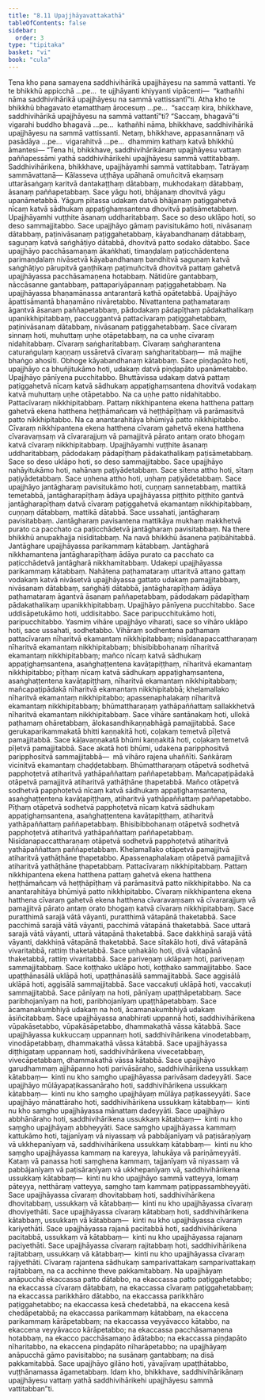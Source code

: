 ```yaml
---
title: "8.11 Upajjhāyavattakathā"
tableOfContents: false
sidebar:
  order: 3
type: "tipitaka"
basket: "vi"
book: "cula"
---
```



<DynamicBreadcrumb />

<Division number="375" book="cula" bookNo="4" page="392">

<Paragraph number="1709" book="cula">
Tena kho pana samayena saddhivihārikā upajjhāyesu na sammā vattanti. Ye te bhikkhū appicchā …pe…  te ujjhāyanti khiyyanti vipācenti—  “kathañhi nāma saddhivihārikā upajjhāyesu na sammā vattissantī”ti. Atha kho te bhikkhū bhagavato etamatthaṃ ārocesuṃ …pe…  “saccaṃ kira, bhikkhave, saddhivihārikā upajjhāyesu na sammā vattantī”ti? “Saccaṃ, bhagavā”ti vigarahi buddho bhagavā …pe…  kathañhi nāma, bhikkhave, saddhivihārikā upajjhāyesu na sammā vattissanti. Netaṃ, bhikkhave, appasannānaṃ vā pasādāya …pe…  vigarahitvā …pe…  dhammiṃ kathaṃ katvā bhikkhū āmantesi—
</Paragraph>

</Division>
<Division number="376" book="cula" bookNo="4" page="393">

<Paragraph number="1710" book="cula">
“Tena hi, bhikkhave, saddhivihārikānaṃ upajjhāyesu vattaṃ paññapessāmi yathā saddhivihārikehi upajjhāyesu sammā vattitabbaṃ. Saddhivihārikena, bhikkhave, upajjhāyamhi sammā vattitabbaṃ. Tatrāyaṃ sammāvattanā—
</Paragraph>

<Paragraph number="1711" book="cula">
Kālasseva uṭṭhāya upāhanā omuñcitvā ekaṃsaṃ uttarāsaṅgaṃ karitvā dantakaṭṭhaṃ dātabbaṃ, mukhodakaṃ dātabbaṃ, āsanaṃ paññapetabbaṃ. Sace yāgu hoti, bhājanaṃ dhovitvā yāgu upanāmetabbā. Yāguṃ pītassa udakaṃ datvā bhājanaṃ paṭiggahetvā nīcaṃ katvā sādhukaṃ appaṭighaṃsantena dhovitvā paṭisāmetabbaṃ. Upajjhāyamhi vuṭṭhite āsanaṃ uddharitabbaṃ. Sace so deso uklāpo hoti, so deso sammajjitabbo.
</Paragraph>

<Paragraph number="1712" book="cula">
Sace upajjhāyo gāmaṃ pavisitukāmo hoti, nivāsanaṃ dātabbaṃ, paṭinivāsanaṃ paṭiggahetabbaṃ, kāyabandhanaṃ dātabbaṃ, saguṇaṃ katvā saṅghāṭiyo dātabbā, dhovitvā patto sodako dātabbo. Sace upajjhāyo pacchāsamaṇaṃ ākaṅkhati, timaṇḍalaṃ paṭicchādentena parimaṇḍalaṃ nivāsetvā kāyabandhanaṃ bandhitvā saguṇaṃ katvā saṅghāṭiyo pārupitvā gaṇṭhikaṃ paṭimuñcitvā dhovitvā pattaṃ gahetvā upajjhāyassa pacchāsamaṇena hotabbaṃ. Nātidūre gantabbaṃ, nāccāsanne gantabbaṃ, pattapariyāpannaṃ paṭiggahetabbaṃ. Na upajjhāyassa bhaṇamānassa antarantarā kathā opātetabbā. Upajjhāyo āpattisāmantā bhaṇamāno nivāretabbo.
</Paragraph>

<Paragraph number="1713" book="cula">
Nivattantena paṭhamataraṃ āgantvā āsanaṃ paññapetabbaṃ, pādodakaṃ pādapīṭhaṃ pādakathalikaṃ upanikkhipitabbaṃ, paccuggantvā pattacīvaraṃ paṭiggahetabbaṃ, paṭinivāsanaṃ dātabbaṃ, nivāsanaṃ paṭiggahetabbaṃ. Sace cīvaraṃ sinnaṃ hoti, muhuttaṃ uṇhe otāpetabbaṃ, na ca uṇhe cīvaraṃ nidahitabbaṃ. Cīvaraṃ saṅgharitabbaṃ. Cīvaraṃ saṅgharantena caturaṅgulaṃ kaṇṇaṃ ussāretvā cīvaraṃ saṅgharitabbaṃ—  mā majjhe bhaṅgo ahosīti. Obhoge kāyabandhanaṃ kātabbaṃ.
</Paragraph>

<Paragraph number="1714" book="cula">
Sace piṇḍapāto hoti, upajjhāyo ca bhuñjitukāmo hoti, udakaṃ datvā piṇḍapāto upanāmetabbo. Upajjhāyo pānīyena pucchitabbo. Bhuttāvissa udakaṃ datvā pattaṃ paṭiggahetvā nīcaṃ katvā sādhukaṃ appaṭighaṃsantena dhovitvā vodakaṃ katvā muhuttaṃ uṇhe otāpetabbo. Na ca uṇhe patto nidahitabbo. Pattacīvaraṃ nikkhipitabbaṃ. Pattaṃ nikkhipantena ekena hatthena pattaṃ gahetvā ekena hatthena heṭṭhāmañcaṃ vā heṭṭhāpīṭhaṃ vā parāmasitvā patto nikkhipitabbo. Na ca anantarahitāya bhūmiyā patto nikkhipitabbo. Cīvaraṃ nikkhipantena ekena hatthena cīvaraṃ gahetvā ekena hatthena cīvaravaṃsaṃ vā cīvararajjuṃ vā pamajjitvā pārato antaṃ orato bhogaṃ katvā cīvaraṃ nikkhipitabbaṃ. Upajjhāyamhi vuṭṭhite āsanaṃ uddharitabbaṃ, pādodakaṃ pādapīṭhaṃ pādakathalikaṃ paṭisāmetabbaṃ. Sace so deso uklāpo hoti, so deso sammajjitabbo.
</Paragraph>

<Paragraph number="1715" book="cula">
Sace upajjhāyo nahāyitukāmo hoti, nahānaṃ paṭiyādetabbaṃ. Sace sītena attho hoti, sītaṃ paṭiyādetabbaṃ. Sace uṇhena attho hoti, uṇhaṃ paṭiyādetabbaṃ.
</Paragraph>

<Paragraph number="1716" book="cula">
Sace upajjhāyo jantāgharaṃ pavisitukāmo hoti, cuṇṇaṃ sannetabbaṃ, mattikā temetabbā, jantāgharapīṭhaṃ ādāya upajjhāyassa piṭṭhito piṭṭhito gantvā jantāgharapīṭhaṃ datvā cīvaraṃ paṭiggahetvā ekamantaṃ nikkhipitabbaṃ, cuṇṇaṃ dātabbaṃ, mattikā dātabbā. Sace ussahati, jantāgharaṃ pavisitabbaṃ. Jantāgharaṃ pavisantena mattikāya mukhaṃ makkhetvā purato ca pacchato ca paṭicchādetvā jantāgharaṃ pavisitabbaṃ. Na there bhikkhū anupakhajja nisīditabbaṃ. Na navā bhikkhū āsanena paṭibāhitabbā. Jantāghare upajjhāyassa parikammaṃ kātabbaṃ. Jantāgharā nikkhamantena jantāgharapīṭhaṃ ādāya purato ca pacchato ca paṭicchādetvā jantāgharā nikkhamitabbaṃ.
</Paragraph>

<Paragraph number="1717" book="cula">
Udakepi upajjhāyassa parikammaṃ kātabbaṃ. Nahātena paṭhamataraṃ uttaritvā attano gattaṃ vodakaṃ katvā nivāsetvā upajjhāyassa gattato udakaṃ pamajjitabbaṃ, nivāsanaṃ dātabbaṃ, saṅghāṭi dātabbā, jantāgharapīṭhaṃ ādāya paṭhamataraṃ āgantvā āsanaṃ paññapetabbaṃ, pādodakaṃ pādapīṭhaṃ pādakathalikaṃ upanikkhipitabbaṃ. Upajjhāyo pānīyena pucchitabbo. Sace uddisāpetukāmo hoti, uddisitabbo. Sace paripucchitukāmo hoti, paripucchitabbo.
</Paragraph>

<Paragraph number="1718" book="cula">
Yasmiṃ vihāre upajjhāyo viharati, sace so vihāro uklāpo hoti, sace ussahati, sodhetabbo. Vihāraṃ sodhentena paṭhamaṃ pattacīvaraṃ nīharitvā ekamantaṃ nikkhipitabbaṃ; nisīdanapaccattharaṇaṃ nīharitvā ekamantaṃ nikkhipitabbaṃ; bhisibibbohanaṃ nīharitvā ekamantaṃ nikkhipitabbaṃ; mañco nīcaṃ katvā sādhukaṃ appaṭighaṃsantena, asaṅghaṭṭentena kavāṭapiṭṭhaṃ, nīharitvā ekamantaṃ nikkhipitabbo; pīṭhaṃ nīcaṃ katvā sādhukaṃ appaṭighaṃsantena, asaṅghaṭṭentena kavāṭapiṭṭhaṃ, nīharitvā ekamantaṃ nikkhipitabbaṃ; mañcapaṭipādakā nīharitvā ekamantaṃ nikkhipitabbā; kheḷamallako nīharitvā ekamantaṃ nikkhipitabbo; apassenaphalakaṃ nīharitvā ekamantaṃ nikkhipitabbaṃ; bhūmattharaṇaṃ yathāpaññattaṃ sallakkhetvā nīharitvā ekamantaṃ nikkhipitabbaṃ. Sace vihāre santānakaṃ hoti, ullokā paṭhamaṃ ohāretabbaṃ, ālokasandhikaṇṇabhāgā pamajjitabbā. Sace gerukaparikammakatā bhitti kaṇṇakitā hoti, coḷakaṃ temetvā pīḷetvā pamajjitabbā. Sace kāḷavaṇṇakatā bhūmi kaṇṇakitā hoti, coḷakaṃ temetvā pīḷetvā pamajjitabbā. Sace akatā hoti bhūmi, udakena paripphositvā paripphositvā sammajjitabbā—  mā vihāro rajena uhaññīti. Saṅkāraṃ vicinitvā ekamantaṃ chaḍḍetabbaṃ.
</Paragraph>

<Paragraph number="1719" book="cula">
Bhūmattharaṇaṃ otāpetvā sodhetvā papphoṭetvā atiharitvā yathāpaññattaṃ paññapetabbaṃ. Mañcapaṭipādakā otāpetvā pamajjitvā atiharitvā yathāṭhāne ṭhapetabbā. Mañco otāpetvā sodhetvā papphoṭetvā nīcaṃ katvā sādhukaṃ appaṭighaṃsantena, asaṅghaṭṭentena kavāṭapiṭṭhaṃ, atiharitvā yathāpaññattaṃ paññapetabbo. Pīṭhaṃ otāpetvā sodhetvā papphoṭetvā nīcaṃ katvā sādhukaṃ appaṭighaṃsantena, asaṅghaṭṭentena kavāṭapiṭṭhaṃ, atiharitvā yathāpaññattaṃ paññapetabbaṃ. Bhisibibbohanaṃ otāpetvā sodhetvā papphoṭetvā atiharitvā yathāpaññattaṃ paññapetabbaṃ. Nisīdanapaccattharaṇaṃ otāpetvā sodhetvā papphoṭetvā atiharitvā yathāpaññattaṃ paññapetabbaṃ. Kheḷamallako otāpetvā pamajjitvā atiharitvā yathāṭhāne ṭhapetabbo. Apassenaphalakaṃ otāpetvā pamajjitvā atiharitvā yathāṭhāne ṭhapetabbaṃ. Pattacīvaraṃ nikkhipitabbaṃ. Pattaṃ nikkhipantena ekena hatthena pattaṃ gahetvā ekena hatthena heṭṭhāmañcaṃ vā heṭṭhāpīṭhaṃ vā parāmasitvā patto nikkhipitabbo. Na ca anantarahitāya bhūmiyā patto nikkhipitabbo. Cīvaraṃ nikkhipantena ekena hatthena cīvaraṃ gahetvā ekena hatthena cīvaravaṃsaṃ vā cīvararajjuṃ vā pamajjitvā pārato antaṃ orato bhogaṃ katvā cīvaraṃ nikkhipitabbaṃ.
</Paragraph>

<Paragraph number="1720" book="cula">
Sace puratthimā sarajā vātā vāyanti, puratthimā vātapānā thaketabbā. Sace pacchimā sarajā vātā vāyanti, pacchimā vātapānā thaketabbā. Sace uttarā sarajā vātā vāyanti, uttarā vātapānā thaketabbā. Sace dakkhiṇā sarajā vātā vāyanti, dakkhiṇā vātapānā thaketabbā. Sace sītakālo hoti, divā vātapānā vivaritabbā, rattiṃ thaketabbā. Sace uṇhakālo hoti, divā vātapānā thaketabbā, rattiṃ vivaritabbā.
</Paragraph>

<Paragraph number="1721" book="cula">
Sace pariveṇaṃ uklāpaṃ hoti, pariveṇaṃ sammajjitabbaṃ. Sace koṭṭhako uklāpo hoti, koṭṭhako sammajjitabbo. Sace upaṭṭhānasālā uklāpā hoti, upaṭṭhānasālā sammajjitabbā. Sace aggisālā uklāpā hoti, aggisālā sammajjitabbā. Sace vaccakuṭi uklāpā hoti, vaccakuṭi sammajjitabbā. Sace pānīyaṃ na hoti, pānīyaṃ upaṭṭhāpetabbaṃ. Sace paribhojanīyaṃ na hoti, paribhojanīyaṃ upaṭṭhāpetabbaṃ. Sace ācamanakumbhiyā udakaṃ na hoti, ācamanakumbhiyā udakaṃ āsiñcitabbaṃ.
</Paragraph>

<Paragraph number="1722" book="cula">
Sace upajjhāyassa anabhirati uppannā hoti, saddhivihārikena vūpakāsetabbo, vūpakāsāpetabbo, dhammakathā vāssa kātabbā. Sace upajjhāyassa kukkuccaṃ uppannaṃ hoti, saddhivihārikena vinodetabbaṃ, vinodāpetabbaṃ, dhammakathā vāssa kātabbā. Sace upajjhāyassa diṭṭhigataṃ uppannaṃ hoti, saddhivihārikena vivecetabbaṃ, vivecāpetabbaṃ, dhammakathā vāssa kātabbā. Sace upajjhāyo garudhammaṃ ajjhāpanno hoti parivāsāraho, saddhivihārikena ussukkaṃ kātabbaṃ—  kinti nu kho saṃgho upajjhāyassa parivāsaṃ dadeyyāti. Sace upajjhāyo mūlāyapaṭikassanāraho hoti, saddhivihārikena ussukkaṃ kātabbaṃ—  kinti nu kho saṃgho upajjhāyaṃ mūlāya paṭikasseyyāti. Sace upajjhāyo mānattāraho hoti, saddhivihārikena ussukkaṃ kātabbaṃ—  kinti nu kho saṃgho upajjhāyassa mānattaṃ dadeyyāti. Sace upajjhāyo abbhānāraho hoti, saddhivihārikena ussukkaṃ kātabbaṃ—  kinti nu kho saṃgho upajjhāyaṃ abbheyyāti. Sace saṃgho upajjhāyassa kammaṃ kattukāmo hoti, tajjanīyaṃ vā niyassaṃ vā pabbājanīyaṃ vā paṭisāraṇīyaṃ vā ukkhepanīyaṃ vā, saddhivihārikena ussukkaṃ kātabbaṃ—  kinti nu kho saṃgho upajjhāyassa kammaṃ na kareyya, lahukāya vā pariṇāmeyyāti. Kataṃ vā panassa hoti saṃghena kammaṃ, tajjanīyaṃ vā niyassaṃ vā pabbājanīyaṃ vā paṭisāraṇīyaṃ vā ukkhepanīyaṃ vā, saddhivihārikena ussukkaṃ kātabbaṃ—  kinti nu kho upajjhāyo sammā vatteyya, lomaṃ pāteyya, netthāraṃ vatteyya, saṃgho taṃ kammaṃ paṭippassambheyyāti.
</Paragraph>

<Paragraph number="1723" book="cula">
Sace upajjhāyassa cīvaraṃ dhovitabbaṃ hoti, saddhivihārikena dhovitabbaṃ, ussukkaṃ vā kātabbaṃ—  kinti nu kho upajjhāyassa cīvaraṃ dhoviyethāti. Sace upajjhāyassa cīvaraṃ kātabbaṃ hoti, saddhivihārikena kātabbaṃ, ussukkaṃ vā kātabbaṃ—  kinti nu kho upajjhāyassa cīvaraṃ kariyethāti. Sace upajjhāyassa rajanā pacitabbā hoti, saddhivihārikena pacitabbā, ussukkaṃ vā kātabbaṃ—  kinti nu kho upajjhāyassa rajanaṃ paciyethāti. Sace upajjhāyassa cīvaraṃ rajitabbaṃ hoti, saddhivihārikena rajitabbaṃ, ussukkaṃ vā kātabbaṃ—  kinti nu kho upajjhāyassa cīvaraṃ rajiyethāti. Cīvaraṃ rajantena sādhukaṃ samparivattakaṃ samparivattakaṃ rajitabbaṃ, na ca acchinne theve pakkamitabbaṃ.
</Paragraph>

<Paragraph number="1724" book="cula">
Na upajjhāyaṃ anāpucchā ekaccassa patto dātabbo, na ekaccassa patto paṭiggahetabbo; na ekaccassa cīvaraṃ dātabbaṃ, na ekaccassa cīvaraṃ paṭiggahetabbaṃ; na ekaccassa parikkhāro dātabbo, na ekaccassa parikkhāro paṭiggahetabbo; na ekaccassa kesā chedetabbā, na ekaccena kesā chedāpetabbā; na ekaccassa parikammaṃ kātabbaṃ, na ekaccena parikammaṃ kārāpetabbaṃ; na ekaccassa veyyāvacco kātabbo, na ekaccena veyyāvacco kārāpetabbo; na ekaccassa pacchāsamaṇena hotabbaṃ, na ekacco pacchāsamaṇo ādātabbo; na ekaccassa piṇḍapāto nīharitabbo, na ekaccena piṇḍapāto nīharāpetabbo; na upajjhāyaṃ anāpucchā gāmo pavisitabbo; na susānaṃ gantabbaṃ; na disā pakkamitabbā. Sace upajjhāyo gilāno hoti, yāvajīvaṃ upaṭṭhātabbo, vuṭṭhānamassa āgametabbaṃ. Idaṃ kho, bhikkhave, saddhivihārikānaṃ upajjhāyesu vattaṃ yathā saddhivihārikehi upajjhāyesu sammā vattitabban”ti.
</Paragraph>
</Division>